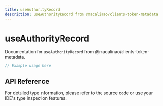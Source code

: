 ```yaml
---
title: useAuthorityRecord
description: useAuthorityRecord from @macalinao/clients-token-metadata
---
```


# useAuthorityRecord

Documentation for `useAuthorityRecord` from @macalinao/clients-token-metadata.

```typescript
// Example usage here
```

## API Reference

For detailed type information, please refer to the source code or use your IDE's type inspection features.
